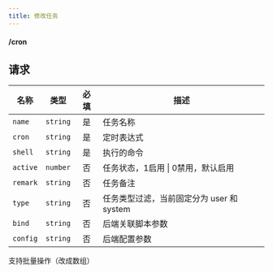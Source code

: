 ```yaml
---
title: 修改任务
---
```


#### <PUT>/cron</PUT>

## 请求

<APITable>

| 名称 | 类型 | 必填 | 描述 |
| --- | :-: | :-: | --- |
| `name` | `string` | 是 | 任务名称 |
| `cron` | `string` | 是 | 定时表达式 |
| `shell` | `string` | 是 | 执行的命令 |
| `active` | `number` | 否 | 任务状态，1启用 \| 0禁用，默认启用 |
| `remark` | `string` | 否 | 任务备注 |
| `type` | `string` | 否 | 任务类型过滤，当前固定分为 user 和 system |
| `bind` | `string` | 否 | 后端关联脚本参数 |
| `config` | `string` | 否 | 后端配置参数 |

</APITable>

支持批量操作（改成数组）
